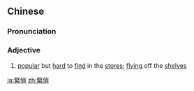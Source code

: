 {{also|紧俏}}
==Chinese==
{{zh-forms|s=紧俏}}

===Pronunciation===
{{zh-pron
|m=jǐnqiào
|c=gan2 ciu3
|cat=a
}}

===Adjective===
{{zh-adj}}

# [[popular]] but [[hard]] to [[find]] in the [[store]]s; [[flying]] off the [[shelves]]

{{zh-cat|Intermediate}}

[[ja:緊俏]]
[[zh:緊俏]]